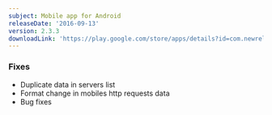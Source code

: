 ```yaml
---
subject: Mobile app for Android
releaseDate: '2016-09-13'
version: 2.3.3
downloadLink: 'https://play.google.com/store/apps/details?id=com.newrelic.rpm&hl=en'
---
```


### Fixes

* Duplicate data in servers list
* Format change in mobiles http requests data
* Bug fixes
